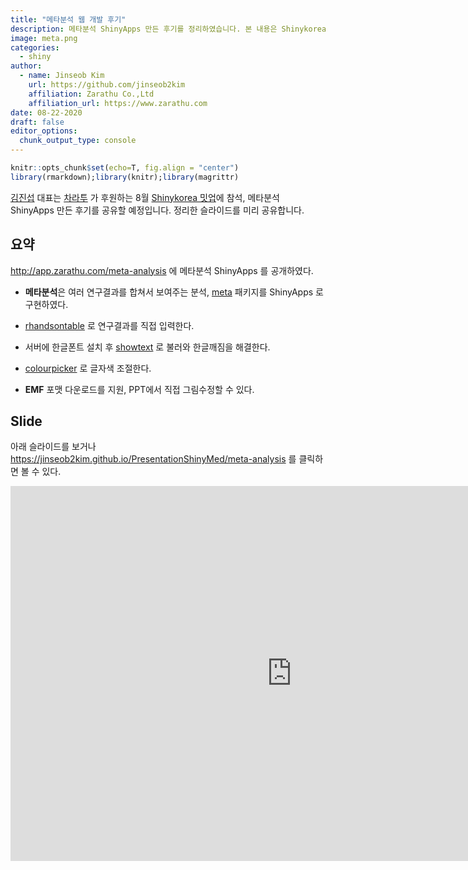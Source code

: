 ```yaml
---
title: "메타분석 웹 개발 후기"
description: 메타분석 ShinyApps 만든 후기를 정리하였습니다. 본 내용은 Shinykorea 8월 밋업에서 발표할 예정입니다..
image: meta.png
categories:
  - shiny
author:
  - name: Jinseob Kim
    url: https://github.com/jinseob2kim
    affiliation: Zarathu Co.,Ltd
    affiliation_url: https://www.zarathu.com
date: 08-22-2020
draft: false
editor_options: 
  chunk_output_type: console
---
```


<style type="text/css">
details:hover { cursor: pointer }
</style>


```r
knitr::opts_chunk$set(echo=T, fig.align = "center")
library(rmarkdown);library(knitr);library(magrittr)
```

[김진섭](https://github.com/jinseob2kim) 대표는 [차라투](https://www.zarathu.com) 가 후원하는 8월 [Shinykorea 밋업](https://github.com/shinykorea/Meetup)에 참석, 메타분석 ShinyApps 만든 후기를 공유할 예정입니다. 정리한 슬라이드를 미리 공유합니다.    



## 요약 

[http://app.zarathu.com/meta-analysis](http://app.zarathu.com/meta-analysis) 에 메타분석 ShinyApps 를 공개하였다.

- **메타분석**은 여러 연구결과를 합쳐서 보여주는 분석, [meta](https://cran.r-project.org/package=meta) 패키지를 ShinyApps 로 구현하였다.

- [rhandsontable](https://cran.r-project.org/package=rhandsontable) 로 연구결과를 직접 입력한다.

- 서버에 한글폰트 설치 후 [showtext](https://cran.r-project.org/package=showtext) 로 불러와 한글깨짐을 해결한다.

- [colourpicker](https://cran.r-project.org/package=colourpicker) 로 글자색 조절한다.

- **EMF** 포맷 다운로드를 지원, PPT에서 직접 그림수정할 수 있다.



## Slide

아래 슬라이드를 보거나 [https://jinseob2kim.github.io/PresentationShinyMed/meta-analysis](https://jinseob2kim.github.io/PresentationShinyMed/meta-analysis) 를 클릭하면 볼 수 있다.

<iframe src="https://jinseob2kim.github.io/PresentationShinyMed/meta-analysis" width="900" height="600" style="border: none;"></iframe>

